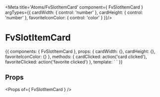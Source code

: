 
<Meta title='Atoms/FvSlotItemCard' component={ FvSlotItemCard } argTypes={{
  cardWidth: { control: 'number' },
  cardHeight: { control: 'number' },
  favoriteIconColor: { control: 'color' }
}}/>

# FvSlotItemCard

<Canvas>
<Story name='Common' height='150px' args={{
  cardWidth: 300,
  cardHeight: 370,
  favoriteIconColor: '#000000'
}}>{{
  components: { FvSlotItemCard },
  props: {
    cardWidth: {},
    cardHeight: {},
    favoriteIconColor: {}
  },
  methods: {
    cardClicked: action('card clicked'),
    favoriteClicked: action('favorite clicked')
  },
  template: `<FvSlotItemCard
    :cardWidth="cardWidth"
    :cardHeight="cardHeight"
    :favoriteIconColor="favoriteIconColor"
    @card:clicked="cardClicked"
    @favorite:clicked="favoriteClicked"
  >
  </FvSlotItemCard>`
}}</Story>
</Canvas>

## Props

<Props of={ FvSlotItemCard } />

